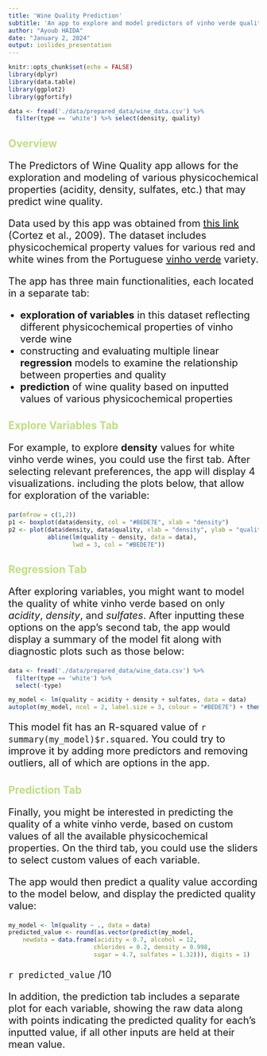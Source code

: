 ```yaml
---
title: 'Wine Quality Prediction'
subtitle: 'An app to explore and model predictors of vinho verde quality'
author: "Ayoub HAIDA"
date: "January 2, 2024"
output: ioslides_presentation
---
```


<style>

h1 {
  color: #BEDE7E;
}

h2 {
  color: #BEDE7E;
}

p {
  font-size: 20px;
}

li {
  font-size: 20px;
}

slides > slide.title-slide hgroup h1 {
  font-size: 60px;
  color: #BEDE7E;
}

slides > slide.title-slide hgroup h2 {
  font-size: 24px;
}

</style>

```r
knitr::opts_chunk$set(echo = FALSE)
library(dplyr)
library(data.table)
library(ggplot2)
library(ggfortify)

data <- fread('./data/prepared_data/wine_data.csv') %>%
  filter(type == 'white') %>% select(density, quality)
```

## Overview

The Predictors of Wine Quality app allows for the exploration and modeling of various physicochemical properties (acidity, density, sulfates, etc.) that may predict wine quality. 

Data used by this app was obtained from [this link](http://www3.dsi.uminho.pt/pcortez/wine/) (Cortez et al., 2009). The dataset includes physicochemical property values for various red and white wines from the Portuguese [vinho verde](http://www.vinhoverde.pt/en/) variety. 

The app has three main functionalities, each located in a separate tab: 

- **exploration of variables** in this dataset reflecting different physicochemical properties of vinho verde wine
- constructing and evaluating multiple linear **regression** models to examine the relationship between properties and quality
- **prediction** of wine quality based on inputted values of various physicochemical properties

## Explore Variables Tab

For example, to explore **density** values for white vinho verde wines, you could use the first tab. After selecting relevant preferences, the app will display 4 visualizations. including the plots below, that allow for exploration of the variable:

```r
par(mfrow = c(1,2))
p1 <- boxplot(data$density, col = "#BEDE7E", xlab = "density")
p2 <- plot(data$density, data$quality, xlab = "density", ylab = "quality",
           abline(lm(quality ~ density, data = data),
                  lwd = 3, col = "#BEDE7E"))
```

## Regression Tab

After exploring variables, you might want to model the quality of white vinho verde based on only *acidity*, *density*, and *sulfates*. After inputting these options on the app's second tab, the app would display a summary of the model fit along with diagnostic plots such as those below: 

```r
data <- fread('./data/prepared_data/wine_data.csv') %>%
  filter(type == 'white') %>%
  select(-type)

```

```r
my_model <- lm(quality ~ acidity + density + sulfates, data = data)
autoplot(my_model, ncol = 2, label.size = 3, colour = "#BEDE7E") + theme_bw()
```

This model fit has an R-squared value of `r summary(my_model)$r.squared`. You could try to improve it by adding more predictors and removing outliers, all of which are options in the app.

## Prediction Tab

Finally, you might be interested in predicting the quality of a white vinho verde, based on custom values of all the available physicochemical properties. On the third tab, you could use the sliders to select custom values of each variable. 

The app would then predict a quality value according to the model below, and display the predicted quality value:

```r
my_model <- lm(quality ~ ., data = data)
predicted_value <- round(as.vector(predict(my_model, 
    newdata = data.frame(acidity = 0.7, alcohol = 12, 
                        chlorides = 0.2, density = 0.998,
                        sugar = 4.7, sulfates = 1.32))), digits = 1)
```

`r predicted_value` /10

In addition, the prediction tab includes a separate plot for each variable, showing the raw data along with points indicating the predicted quality for each's inputted value, if all other inputs are held at their mean value.


